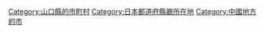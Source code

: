 {{Commonscat|Yamaguchi, Yamaguchi}}

{{DEFAULTSORT:Yamaguchi-shi}}
[[Category:山口縣的市町村|Category:山口縣的市町村]]
[[Category:日本都道府縣廳所在地|Category:日本都道府縣廳所在地]]
[[Category:中國地方的市|Category:中國地方的市]]
